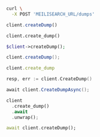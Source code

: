 <CodeGroup>

```bash cURL
curl \
  -X POST 'MEILISEARCH_URL/dumps'
```

```javascript JS
client.createDump()
```

```python Python
client.create_dump()
```

```php PHP
$client->createDump();
```

```java Java
client.createDump();
```

```ruby Ruby
client.create_dump
```

```go Go
resp, err := client.CreateDump()
```

```csharp C#
await client.CreateDumpAsync();
```

```rust Rust
client
  .create_dump()
  .await
  .unwrap();
```

```dart Dart
await client.createDump();
```
</CodeGroup>